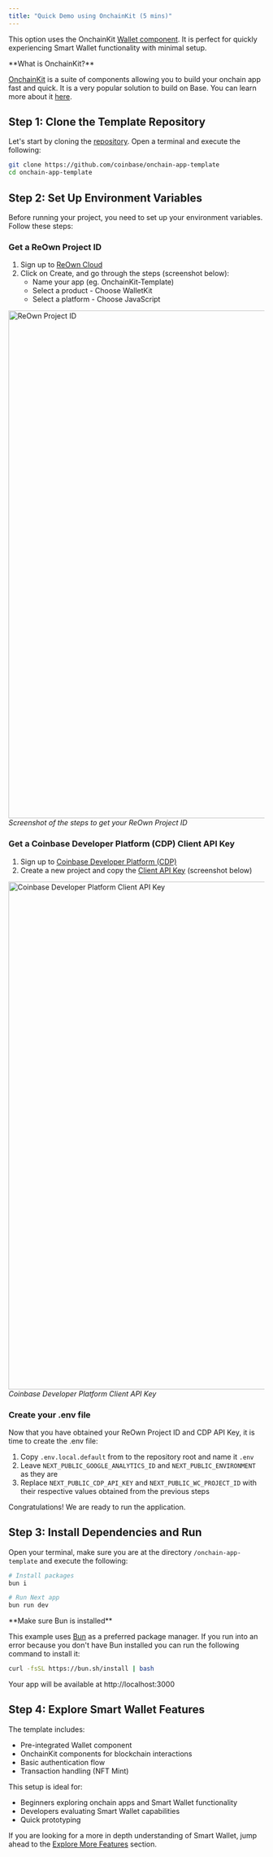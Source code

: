 ```yaml
---
title: "Quick Demo using OnchainKit (5 mins)"
---
```


This option uses the OnchainKit [Wallet component](/builderkits/onchainkit/wallet/wallet). It is perfect for quickly experiencing Smart Wallet functionality with minimal setup.

<Note>
**What is OnchainKit?**

[OnchainKit](https://www.base.org/builders/onchainkit)
is a suite of components allowing you to build
your onchain app fast and quick. It is a
very popular solution to build on Base. You can learn more about it [here](/builderkits/onchainkit/getting-started).

</Note>

## Step 1: Clone the Template Repository

Let's start by cloning the [repository](https://github.com/coinbase/onchain-app-template). Open a terminal and execute the following:

```bash
git clone https://github.com/coinbase/onchain-app-template
cd onchain-app-template
```

## Step 2: Set Up Environment Variables

Before running your project, you need to set up your environment variables. Follow these steps:

### Get a ReOwn Project ID

1. Sign up to [ReOwn Cloud](https://www.reown.com/cloud)
2. Click on Create, and go through the steps (screenshot below):
   - Name your app (eg. OnchainKit-Template)
   - Select a product - Choose WalletKit
   - Select a platform - Choose JavaScript

<div style={{ display: 'flex', flexDirection: 'column', alignItems: 'center' }}>
  <img
    alt="ReOwn Project ID"
    src="/images/smart-wallet/ReownSteps.png"
    width="1000"
    loading="lazy"
  />
  <em>Screenshot of the steps to get your ReOwn Project ID</em>
</div>

### Get a Coinbase Developer Platform (CDP) Client API Key

1. Sign up to [Coinbase Developer Platform (CDP)](https://portal.cdp.coinbase.com/)
2. Create a new project and copy the [Client API Key](https://portal.cdp.coinbase.com/projects/api-keys/client-key) (screenshot below)

<div style={{ display: 'flex', flexDirection: 'column', alignItems: 'center' }}>
  <img
    alt="Coinbase Developer Platform Client API Key"
    src="/images/smart-wallet/CDPSteps.png"
    width="1000"
    loading="lazy"
  />
  <em>Coinbase Developer Platform Client API Key</em>
</div>

### Create your .env file

Now that you have obtained your ReOwn Project ID and CDP API Key, it is time to create the .env file:

1. Copy `.env.local.default` from to the repository root and name it `.env`
2. Leave `NEXT_PUBLIC_GOOGLE_ANALYTICS_ID` and `NEXT_PUBLIC_ENVIRONMENT` as they are
3. Replace `NEXT_PUBLIC_CDP_API_KEY` and `NEXT_PUBLIC_WC_PROJECT_ID` with their respective values obtained from the previous steps

Congratulations! We are ready to run the application.

## Step 3: Install Dependencies and Run

Open your terminal, make sure you are at the directory `/onchain-app-template` and execute the following:

```bash
# Install packages
bun i

# Run Next app
bun run dev
```

<Warning>
**Make sure Bun is installed**

This example uses [Bun](https://bun.sh/) as a preferred package manager. If you run into an error because you don't have Bun installed you can run the following command to install it:

```bash
curl -fsSL https://bun.sh/install | bash
```

</Warning>

Your app will be available at http://localhost:3000

## Step 4: Explore Smart Wallet Features

The template includes:

- Pre-integrated Wallet component
- OnchainKit components for blockchain interactions
- Basic authentication flow
- Transaction handling (NFT Mint)

This setup is ideal for:

- Beginners exploring onchain apps and Smart Wallet functionality
- Developers evaluating Smart Wallet capabilities
- Quick prototyping

If you are looking for a more in depth understanding of Smart Wallet, jump ahead to the [Explore More Features](/identity/smart-wallet/quickstart#explore-more-features) section.
